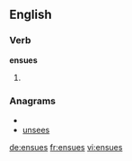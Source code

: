 ==English==

===Verb===
'''ensues'''

# {{third-person singular of|[[ensue]]}}

===Anagrams===
* {{alphagram|eenssu}}
* [[unsees#English|unsees]]

[[de:ensues]]
[[fr:ensues]]
[[vi:ensues]]